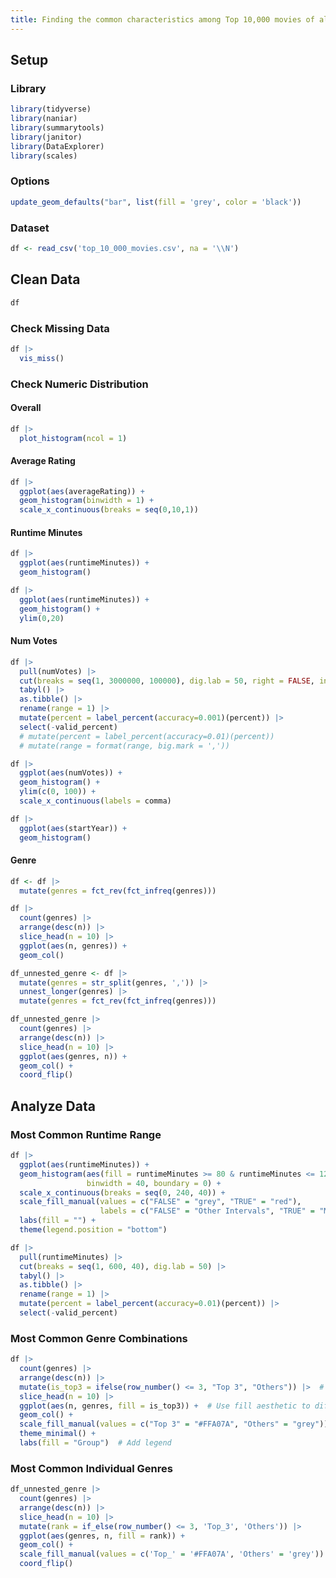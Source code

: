 ```yaml
---
title: Finding the common characteristics among Top 10,000 movies of all time
---
```


## Setup

### Library

```r
library(tidyverse)
library(naniar)
library(summarytools)
library(janitor)
library(DataExplorer)
library(scales)
```

### Options

```r
update_geom_defaults("bar", list(fill = 'grey', color = 'black'))
```


### Dataset

```r
df <- read_csv('top_10_000_movies.csv', na = '\\N')
```
## Clean Data

```r
df
```

### Check Missing Data

```r
df |> 
  vis_miss()
```
### Check Numeric Distribution

#### Overall

```r
df |> 
  plot_histogram(ncol = 1)
```
#### Average Rating

```r
df |> 
  ggplot(aes(averageRating)) +
  geom_histogram(binwidth = 1) +
  scale_x_continuous(breaks = seq(0,10,1))
```

#### Runtime Minutes

```r
df |> 
  ggplot(aes(runtimeMinutes)) +
  geom_histogram()
```

```r
df |> 
  ggplot(aes(runtimeMinutes)) +
  geom_histogram() +
  ylim(0,20)
```
#### Num Votes

```r
df |> 
  pull(numVotes) |> 
  cut(breaks = seq(1, 3000000, 100000), dig.lab = 50, right = FALSE, include.lowest = TRUE) |> 
  tabyl() |> 
  as.tibble() |> 
  rename(range = 1) |> 
  mutate(percent = label_percent(accuracy=0.001)(percent)) |> 
  select(-valid_percent)
  # mutate(percent = label_percent(accuracy=0.01)(percent))
  # mutate(range = format(range, big.mark = ','))
```
```r
df |> 
  ggplot(aes(numVotes)) +
  geom_histogram() +
  ylim(c(0, 100)) +
  scale_x_continuous(labels = comma)
```

```r
df |> 
  ggplot(aes(startYear)) +
  geom_histogram()
```
#### Genre

```r
df <- df |> 
  mutate(genres = fct_rev(fct_infreq(genres)))
```


```r
df |> 
  count(genres) |> 
  arrange(desc(n)) |>
  slice_head(n = 10) |> 
  ggplot(aes(n, genres)) +
  geom_col()
```


```r
df_unnested_genre <- df |> 
  mutate(genres = str_split(genres, ',')) |> 
  unnest_longer(genres) |> 
  mutate(genres = fct_rev(fct_infreq(genres)))
```


```r
df_unnested_genre |> 
  count(genres) |> 
  arrange(desc(n)) |> 
  slice_head(n = 10) |> 
  ggplot(aes(genres, n)) +
  geom_col() +
  coord_flip()
```
## Analyze Data

### Most Common Runtime Range

```r
df |> 
  ggplot(aes(runtimeMinutes)) +
  geom_histogram(aes(fill = runtimeMinutes >= 80 & runtimeMinutes <= 120), 
                 binwidth = 40, boundary = 0) +
  scale_x_continuous(breaks = seq(0, 240, 40)) +
  scale_fill_manual(values = c("FALSE" = "grey", "TRUE" = "red"),
                    labels = c("FALSE" = "Other Intervals", "TRUE" = "Most Frequent Runtime Interval")) +
  labs(fill = "") +
  theme(legend.position = "bottom")
```


```r
df |> 
  pull(runtimeMinutes) |> 
  cut(breaks = seq(1, 600, 40), dig.lab = 50) |> 
  tabyl() |> 
  as.tibble() |> 
  rename(range = 1) |> 
  mutate(percent = label_percent(accuracy=0.01)(percent)) |> 
  select(-valid_percent)
```

### Most Common Genre Combinations

```r
df |> 
  count(genres) |> 
  arrange(desc(n)) |>
  mutate(is_top3 = ifelse(row_number() <= 3, "Top 3", "Others")) |>  # Flag top 5
  slice_head(n = 10) |> 
  ggplot(aes(n, genres, fill = is_top3)) +  # Use fill aesthetic to differentiate
  geom_col() +
  scale_fill_manual(values = c("Top 3" = "#FFA07A", "Others" = "grey")) +  # Highlight top 5
  theme_minimal() +
  labs(fill = "Group")  # Add legend
```

### Most Common Individual Genres

```r
df_unnested_genre |> 
  count(genres) |> 
  arrange(desc(n)) |> 
  slice_head(n = 10) |> 
  mutate(rank = if_else(row_number() <= 3, 'Top_3', 'Others')) |> 
  ggplot(aes(genres, n, fill = rank)) +
  geom_col() +
  scale_fill_manual(values = c('Top_' = '#FFA07A', 'Others' = 'grey')) +
  coord_flip()
```

